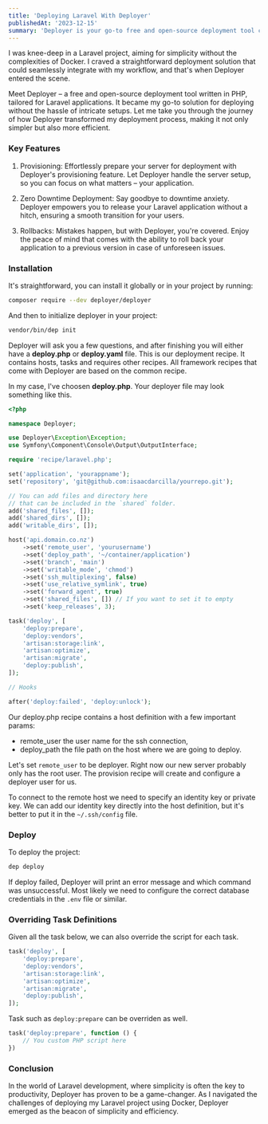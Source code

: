 ```yaml
---
title: 'Deploying Laravel With Deployer'
publishedAt: '2023-12-15'
summary: 'Deployer is your go-to free and open-source deployment tool crafted in PHP'
---
```


I was knee-deep in a Laravel project, aiming for simplicity without the complexities of Docker. I craved a straightforward deployment solution that could seamlessly integrate with my workflow, and that's when Deployer entered the scene.

Meet Deployer – a free and open-source deployment tool written in PHP, tailored for Laravel applications. It became my go-to solution for deploying without the hassle of intricate setups. Let me take you through the journey of how Deployer transformed my deployment process, making it not only simpler but also more efficient.

### Key Features

1. Provisioning:
Effortlessly prepare your server for deployment with Deployer's provisioning feature. Let Deployer handle the server setup, so you can focus on what matters – your application.

2. Zero Downtime Deployment:
Say goodbye to downtime anxiety. Deployer empowers you to release your Laravel application without a hitch, ensuring a smooth transition for your users.

3. Rollbacks:
Mistakes happen, but with Deployer, you're covered. Enjoy the peace of mind that comes with the ability to roll back your application to a previous version in case of unforeseen issues.

### Installation

It's straightforward, you can install it globally or in your project by running:

```sh
composer require --dev deployer/deployer
```

And then to initialize deployer in your project:

```sh
vendor/bin/dep init
```

Deployer will ask you a few questions, and after finishing you will either have a **deploy.php** or **deploy.yaml** file. This is our deployment recipe. It contains hosts, tasks and requires other recipes. All framework recipes that come with Deployer are based on the common recipe.

In my case, I've choosen **deploy.php**. Your deployer file may look something like this.

```php
<?php

namespace Deployer;

use Deployer\Exception\Exception;
use Symfony\Component\Console\Output\OutputInterface;

require 'recipe/laravel.php';

set('application', 'yourappname');
set('repository', 'git@github.com:isaacdarcilla/yourrepo.git');

// You can add files and directory here
// that can be included in the `shared` folder.
add('shared_files', []);
add('shared_dirs', []);
add('writable_dirs', []);

host('api.domain.co.nz')
    ->set('remote_user', 'yourusername')
    ->set('deploy_path', '~/container/application')
    ->set('branch', 'main')
    ->set('writable_mode', 'chmod')
    ->set('ssh_multiplexing', false)
    ->set('use_relative_symlink', true)
    ->set('forward_agent', true)
    ->set('shared_files', []) // If you want to set it to empty
    ->set('keep_releases', 3);

task('deploy', [
    'deploy:prepare',
    'deploy:vendors',
    'artisan:storage:link',
    'artisan:optimize',
    'artisan:migrate',
    'deploy:publish',
]);

// Hooks

after('deploy:failed', 'deploy:unlock');
```

Our deploy.php recipe contains a host definition with a few important params:

- remote_user the user name for the ssh connection,
- deploy_path the file path on the host where we are going to deploy.

Let's set `remote_user` to be deployer. Right now our new server probably only has the root user. The provision recipe will create and configure a deployer user for us.

To connect to the remote host we need to specify an identity key or private key. We can add our identity key directly into the host definition, but it's better to put it in the `~/.ssh/config` file.

### Deploy

To deploy the project:

```bash
dep deploy
```

If deploy failed, Deployer will print an error message and which command was unsuccessful. Most likely we need to configure the correct database credentials in the `.env` file or similar.

### Overriding Task Definitions

Given all the task below, we can also override the script for each task.

```php
task('deploy', [
    'deploy:prepare',
    'deploy:vendors',
    'artisan:storage:link',
    'artisan:optimize',
    'artisan:migrate',
    'deploy:publish',
]);
```

Task such as `deploy:prepare` can be overriden as well.

```php
task('deploy:prepare', function () {
    // You custom PHP script here
})
```


### Conclusion

In the world of Laravel development, where simplicity is often the key to productivity, Deployer has proven to be a game-changer. As I navigated the challenges of deploying my Laravel project using Docker, Deployer emerged as the beacon of simplicity and efficiency.